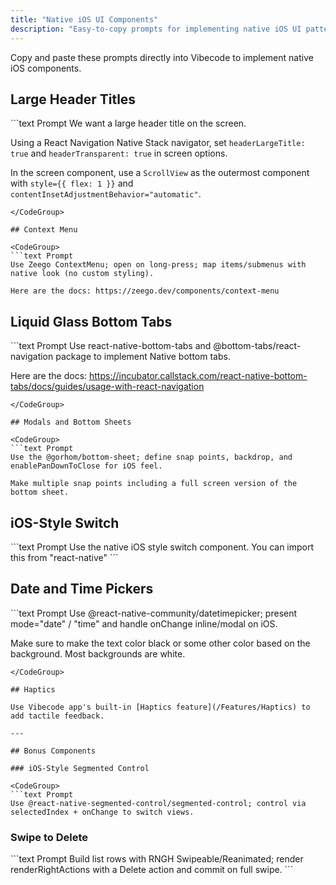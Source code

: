 ```yaml
---
title: "Native iOS UI Components"
description: "Easy-to-copy prompts for implementing native iOS UI patterns in your Vibecode apps"
---
```


Copy and paste these prompts directly into Vibecode to implement native iOS components.

## Large Header Titles

<CodeGroup>
```text Prompt
We want a large header title on the screen. 

Using a React Navigation Native Stack navigator, set `headerLargeTitle: true` and `headerTransparent: true` in screen options. 

In the screen component, use a `ScrollView` as the outermost component with `style={{ flex: 1 }}` and `contentInsetAdjustmentBehavior="automatic"`.
```
</CodeGroup>

## Context Menu

<CodeGroup>
```text Prompt
Use Zeego ContextMenu; open on long-press; map items/submenus with native look (no custom styling). 

Here are the docs: https://zeego.dev/components/context-menu
```
</CodeGroup>

## Liquid Glass Bottom Tabs

<CodeGroup>
```text Prompt
Use react-native-bottom-tabs and @bottom-tabs/react-navigation package to implement Native bottom tabs. 

Here are the docs: https://incubator.callstack.com/react-native-bottom-tabs/docs/guides/usage-with-react-navigation
```
</CodeGroup>

## Modals and Bottom Sheets

<CodeGroup>
```text Prompt
Use the @gorhom/bottom-sheet; define snap points, backdrop, and enablePanDownToClose for iOS feel. 

Make multiple snap points including a full screen version of the bottom sheet.
```
</CodeGroup>

## iOS-Style Switch

<CodeGroup>
```text Prompt
Use the native iOS style switch component. You can import this from "react-native"
```
</CodeGroup>

## Date and Time Pickers

<CodeGroup>
```text Prompt
Use @react-native-community/datetimepicker; present mode="date" / "time" and handle onChange inline/modal on iOS. 

Make sure to make the text color black or some other color based on the background. Most backgrounds are white.
```
</CodeGroup>

## Haptics

Use Vibecode app's built-in [Haptics feature](/Features/Haptics) to add tactile feedback.

---

## Bonus Components

### iOS-Style Segmented Control

<CodeGroup>
```text Prompt
Use @react-native-segmented-control/segmented-control; control via selectedIndex + onChange to switch views.
```
</CodeGroup>

### Swipe to Delete

<CodeGroup>
```text Prompt
Build list rows with RNGH Swipeable/Reanimated; render renderRightActions with a Delete action and commit on full swipe.
```
</CodeGroup>

